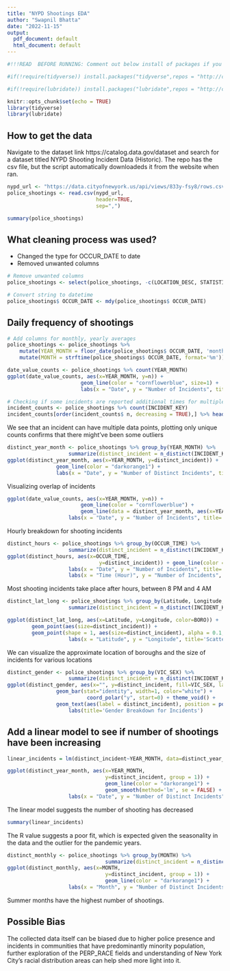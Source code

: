 ---
title: "NYPD Shootings EDA"
author: "Swapnil Bhatta"
date: "2022-11-15"
output:
  pdf_document: default
  html_document: default
---
```{r Install of Packages, include = FALSE}

#!!!READ  BEFORE RUNNING: Comment out below install of packages if you don't want them installed through this method. Only completed to ensure the document would knit first try.

#if(!require(tidyverse)) install.packages("tidyverse",repos = "http://cran.us.r-project.org")

#if(!require(lubridate)) install.packages("lubridate",repos = "http://cran.us.r-project.org")

```


```{r setup, include=FALSE}
knitr::opts_chunk$set(echo = TRUE)
library(tidyverse)
library(lubridate)
```

## How to get the data

Navigate to the dataset link https://catalog.data.gov/dataset and search for a dataset titled NYPD Shooting Incident Data (Historic). The repo has the csv file, but the script  automatically downloadeds it from the website when ran.

```{r read data, message = FALSE}
nypd_url <- "https://data.cityofnewyork.us/api/views/833y-fsy8/rows.csv?accessType=DOWNLOAD"
police_shootings <- read.csv(nypd_url,
                             header=TRUE,
                             sep=",")
```

```{r Summary}
summary(police_shootings)
```
## What cleaning process was used? 
- Changed the type for OCCUR_DATE to date
- Removed unwanted columns


```{r Data select}
# Remove unwanted columns
police_shootings <- select(police_shootings, -c(LOCATION_DESC, STATISTICAL_MURDER_FLAG, PERP_AGE_GROUP, X_COORD_CD, Y_COORD_CD, Lon_Lat))
```


```{r Date add column}
# Convert string to datetime
police_shootings$ OCCUR_DATE <- mdy(police_shootings$ OCCUR_DATE)
```

## Daily frequency of shootings


```{r Data further Preprocess}
# Add columns for monthly, yearly averages
police_shootings <- police_shootings %>% 
    mutate(YEAR_MONTH = floor_date(police_shootings$ OCCUR_DATE, 'month')) %>% 
    mutate(MONTH = strftime(police_shootings$ OCCUR_DATE, format='%m'))
```


```{r Incidents plot}
date_value_counts <- police_shootings %>% count(YEAR_MONTH)
ggplot(date_value_counts, aes(x=YEAR_MONTH, y=n)) +
                        geom_line(color = "cornflowerblue", size=1) +
                        labs(x = "Date", y = "Number of Incidents", title='Shooting Incidents - Time Series')
```

```{r Incidents narrow}
# Checking if some incidents are reported additional times for multiple shootings
incident_counts <- police_shootings %>% count(INCIDENT_KEY) 
incident_counts[order(incident_counts$ n, decreasing = TRUE),] %>% head(10)
```

We see that an incident can have multiple data points, plotting only unique counts confirms that there might've been some outliers 


```{r Incidents narrow Plot}
distinct_year_month <- police_shootings %>% group_by(YEAR_MONTH) %>%
                    summarize(distinct_incident = n_distinct(INCIDENT_KEY))
ggplot(distinct_year_month, aes(x=YEAR_MONTH, y=distinct_incident)) + 
                geom_line(color = "darkorange1") +
                labs(x = "Date", y = "Number of Distinct Incidents", title='Distinct Shooting Incidents - Time Series')  
```

Visualizing overlap of incidents


```{r Overlap visualization}
ggplot(date_value_counts, aes(x=YEAR_MONTH, y=n)) + 
                        geom_line(color = "cornflowerblue") + 
                        geom_line(data = distinct_year_month, aes(x=YEAR_MONTH, y=distinct_incident), color = "darkorange1") +
                    labs(x = "Date", y = "Number of Incidents", title='Shooting Incident Overlaps - Time Series') 
```


Hourly breakdown for shooting incidents


```{r Distinct hours selection}
distinct_hours <- police_shootings %>% group_by(OCCUR_TIME) %>%
                    summarize(distinct_incident = n_distinct(INCIDENT_KEY))
ggplot(distinct_hours, aes(x=OCCUR_TIME,
                              y=distinct_incident)) + geom_line(color = "blue")+
                    labs(x = "Date", y = "Number of Incidents", title='Shooting Incident Overlaps - Time Series')+
                    labs(x = "Time (Hour)", y = "Number of Incidents", title='Shooting Incident - Hourly Time Series') 
```


Most shooting incidents take place after hours, between 8 PM and 4 AM

```{r distinct hours plot}
distinct_lat_long <- police_shootings %>% group_by(Latitude, Longitude, BORO) %>%
                    summarize(distinct_incident = n_distinct(INCIDENT_KEY))

ggplot(distinct_lat_long, aes(x=Latitude, y=Longitude, color=BORO)) + 
        geom_point(aes(size=distinct_incident)) +
        geom_point(shape = 1, aes(size=distinct_incident), alpha = 0.1, colour = "black") +
                    labs(x = "Latitude", y = "Longitude", title='Scatter Plot Showing NYC Boroughs, Incidents') 
```


We can visualize the approximate location of boroughs and the size of incidents for various locations


```{r gender data selection}
distinct_gender <- police_shootings %>% group_by(VIC_SEX) %>%
                    summarize(distinct_incident = n_distinct(INCIDENT_KEY))
ggplot(distinct_gender, aes(x="", y=distinct_incident, fill=VIC_SEX, label = distinct_incident)) + 
                geom_bar(stat="identity", width=1, color="white") +
                          coord_polar("y", start=0) + theme_void() +
                geom_text(aes(label = distinct_incident), position = position_stack(vjust = 0.5), size=5) +
                    labs(title='Gender Breakdown for Incidents') 
```


## Add a linear model to see if number of shootings have been increasing


```{r linear model}
linear_incidents = lm(distinct_incident~YEAR_MONTH, data=distinct_year_month)
```


```{r linear model plot}
ggplot(distinct_year_month, aes(x=YEAR_MONTH,
                                y=distinct_incident, group = 1)) + 
                                geom_line(color = "darkorange1") +
                                geom_smooth(method='lm', se = FALSE) +
                    labs(x = "Date", y = "Number of Distinct Incidents", title='Distinct Shooting Incidents with Linear Fit') 
```

The linear model suggests the number of shooting has decreased


```{r linear summary}
summary(linear_incidents)
```


The R value suggests a poor fit, which is expected given the seasonality in the data and the outlier for the pandemic years.


```{r monthly select}
distinct_monthly <- police_shootings %>% group_by(MONTH) %>%
                                summarize(distinct_incident = n_distinct(INCIDENT_KEY))
ggplot(distinct_monthly, aes(x=MONTH,
                                y=distinct_incident, group = 1)) + 
                                geom_line(color = "darkorange1") +
                    labs(x = "Month", y = "Number of Distinct Incidents", title='Distinct Shooting Incidents Aggregated Monthly') 
```


Summer months have the highest number of shootings.

## Possible Bias

The collected data itself can be biased due to higher police presence and incidents in communities that have predominantly minority population, further exploration of the PERP_RACE fields and understanding of New York City's racial distribution areas can help shed more light into it.

